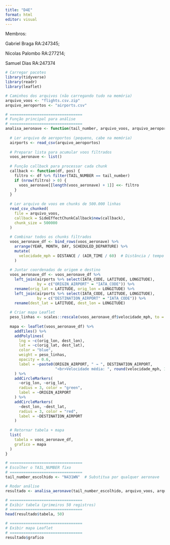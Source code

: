 ---
title: "D4E"
format: html
editor: visual
---

Membros:

Gabriel Braga RA:247345;

Nicolas Palombo RA:277214;

Samuel Dias RA:247374

```{r}
# Carregar pacotes
library(tidyverse)
library(readr)
library(leaflet)
```

```{r}
# Caminhos dos arquivos (não carregando tudo na memória)
arquivo_voos <- "flights.csv.zip"
arquivo_aeroportos <- "airports.csv"
```

```{r}
# ================================
# Função principal para análise
# ================================
analisa_aeronave <- function(tail_number, arquivo_voos, arquivo_aeroportos) {
  
  # Ler arquivo de aeroportos (pequeno, cabe na memória)
  airports <- read_csv(arquivo_aeroportos)
  
  # Preparar lista para acumular voos filtrados
  voos_aeronave <- list()
  
  # Função callback para processar cada chunk
  callback <- function(df, pos) {
    filtro <- df %>% filter(TAIL_NUMBER == tail_number)
    if (nrow(filtro) > 0) {
      voos_aeronave[[length(voos_aeronave) + 1]] <<- filtro
    }
  }
  
  # Ler arquivo de voos em chunks de 500.000 linhas
  read_csv_chunked(
    file = arquivo_voos,
    callback = SideEffectChunkCallback$new(callback),
    chunk_size = 500000
  )
  
  # Combinar todos os chunks filtrados
  voos_aeronave_df <- bind_rows(voos_aeronave) %>%
    arrange(YEAR, MONTH, DAY, SCHEDULED_DEPARTURE) %>%
    mutate(
      velocidade_mph = DISTANCE / (AIR_TIME / 60)  # Distância / tempo em horas
    )
  
  # Juntar coordenadas de origem e destino
  voos_aeronave_df <- voos_aeronave_df %>%
    left_join(airports %>% select(IATA_CODE, LATITUDE, LONGITUDE),
              by = c("ORIGIN_AIRPORT" = "IATA_CODE")) %>%
    rename(orig_lat = LATITUDE, orig_lon = LONGITUDE) %>%
    left_join(airports %>% select(IATA_CODE, LATITUDE, LONGITUDE),
              by = c("DESTINATION_AIRPORT" = "IATA_CODE")) %>%
    rename(dest_lat = LATITUDE, dest_lon = LONGITUDE)
  
  # Criar mapa Leaflet
  peso_linhas <- scales::rescale(voos_aeronave_df$velocidade_mph, to = c(1, 5))
  
  mapa <- leaflet(voos_aeronave_df) %>%
    addTiles() %>%
    addPolylines(
      lng = ~c(orig_lon, dest_lon),
      lat = ~c(orig_lat, dest_lat),
      color = "blue",
      weight = peso_linhas,
      opacity = 0.6,
      label = ~paste0(ORIGIN_AIRPORT, " → ", DESTINATION_AIRPORT,
                      "<br>Velocidade média: ", round(velocidade_mph, 1), " mph")
    ) %>%
    addCircleMarkers(
      ~orig_lon, ~orig_lat,
      radius = 3, color = "green",
      label = ~ORIGIN_AIRPORT
    ) %>%
    addCircleMarkers(
      ~dest_lon, ~dest_lat,
      radius = 3, color = "red",
      label = ~DESTINATION_AIRPORT
    )
  
  # Retornar tabela + mapa
  list(
    tabela = voos_aeronave_df,
    grafico = mapa
  )
}
```

```{r}
# ================================
# Escolher o TAIL_NUMBER fixo
# ================================
tail_number_escolhido <- "N431WN"  # Substitua por qualquer aeronave

# Rodar análise
resultado <- analisa_aeronave(tail_number_escolhido, arquivo_voos, arquivo_aeroportos)
```

```{r}
# ================================
# Exibir tabela (primeiros 50 registros)
# ================================
head(resultado$tabela, 50)

```

```{r}
# ================================
# Exibir mapa Leaflet
# ================================
resultado$grafico

```
